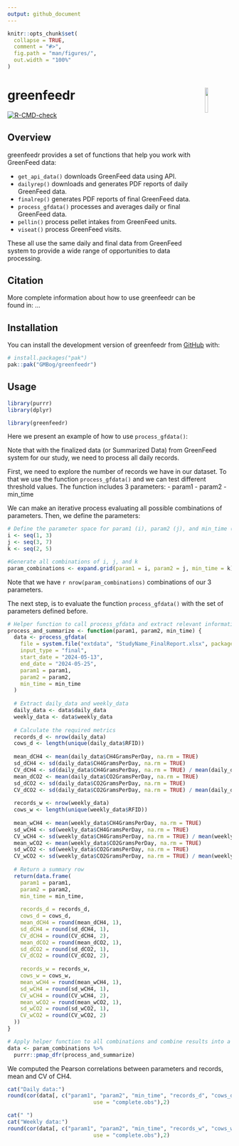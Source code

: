 ```yaml
---
output: github_document
---
```

<!-- README.md is generated from README.Rmd. Please edit that file -->

```r
knitr::opts_chunk$set(
  collapse = TRUE,
  comment = "#>",
  fig.path = "man/figures/",
  out.width = "100%"
)
```

# greenfeedr <img src="man/figures/GFSticker.png" align="right" width="12%"/>

<!-- badges: start -->
[![R-CMD-check](https://github.com/GMBog/greenfeedr/actions/workflows/R-CMD-check.yaml/badge.svg)](https://github.com/GMBog/greenfeedr/actions/workflows/R-CMD-check.yaml)
<!-- badges: end -->

## Overview

greenfeedr provides a set of functions that help you work with GreenFeed data:

* `get_api_data()` downloads GreenFeed data using API.
* `dailyrep()` downloads and generates PDF reports of daily GreenFeed data.
* `finalrep()` generates PDF reports of final GreenFeed data.
* `process_gfdata()` processes and averages daily or final GreenFeed data.
* `pellin()` process pellet intakes from GreenFeed units.
* `viseat()` process GreenFeed visits.

These all use the same daily and final data from GreenFeed system to provide a wide range of opportunities to data processing.

## Citation

More complete information about how to use greenfeedr can be found in: ...

## Installation

You can install the development version of greenfeedr from [GitHub](https://github.com/GMBog/greenfeedr) with:

```r
# install.packages("pak")
pak::pak("GMBog/greenfeedr")
```

## Usage

```r
library(purrr)
library(dplyr)
```

```r
library(greenfeedr)
```

Here we present an example of how to use `process_gfdata()`:

Note that with the finalized data (or Summarized Data) from GreenFeed system for our study, we need to process all daily records.

First, we need to explore the number of records we have in our dataset. To that we use the function `process_gfdata()` and we can test different threshold values.
The function includes 3 parameters:
  - param1
  - param2
  - min_time

We can make an iterative process evaluating all possible combinations of parameters. Then, we define the parameters:

```r
# Define the parameter space for param1 (i), param2 (j), and min_time (k):
i <- seq(1, 3)
j <- seq(3, 7)
k <- seq(2, 5)

#Generate all combinations of i, j, and k
param_combinations <- expand.grid(param1 = i, param2 = j, min_time = k)

```

Note that we have `r nrow(param_combinations)` combinations of our 3 parameters.

The next step, is to evaluate the function `process_gfdata()` with the set of parameters defined before.

```r
# Helper function to call process_gfdata and extract relevant information
process_and_summarize <- function(param1, param2, min_time) {
  data <- process_gfdata(
    file = system.file("extdata", "StudyName_FinalReport.xlsx", package = "greenfeedr"), 
    input_type = "final",
    start_date = "2024-05-13", 
    end_date = "2024-05-25", 
    param1 = param1, 
    param2 = param2, 
    min_time = min_time
  )
  
  # Extract daily_data and weekly_data
  daily_data <- data$daily_data
  weekly_data <- data$weekly_data
  
  # Calculate the required metrics
  records_d <- nrow(daily_data)
  cows_d <- length(unique(daily_data$RFID))
  
  mean_dCH4 <- mean(daily_data$CH4GramsPerDay, na.rm = TRUE)
  sd_dCH4 <- sd(daily_data$CH4GramsPerDay, na.rm = TRUE)
  CV_dCH4 <- sd(daily_data$CH4GramsPerDay, na.rm = TRUE) / mean(daily_data$CH4GramsPerDay, na.rm = TRUE)
  mean_dCO2 <- mean(daily_data$CO2GramsPerDay, na.rm = TRUE)
  sd_dCO2 <- sd(daily_data$CO2GramsPerDay, na.rm = TRUE)
  CV_dCO2 <- sd(daily_data$CO2GramsPerDay, na.rm = TRUE) / mean(daily_data$CO2GramsPerDay, na.rm = TRUE)
  
  records_w <- nrow(weekly_data)
  cows_w <- length(unique(weekly_data$RFID))
  
  mean_wCH4 <- mean(weekly_data$CH4GramsPerDay, na.rm = TRUE)
  sd_wCH4 <- sd(weekly_data$CH4GramsPerDay, na.rm = TRUE) 
  CV_wCH4 <- sd(weekly_data$CH4GramsPerDay, na.rm = TRUE) / mean(weekly_data$CH4GramsPerDay, na.rm = TRUE)
  mean_wCO2 <- mean(weekly_data$CO2GramsPerDay, na.rm = TRUE)
  sd_wCO2 <- sd(weekly_data$CO2GramsPerDay, na.rm = TRUE)
  CV_wCO2 <- sd(weekly_data$CO2GramsPerDay, na.rm = TRUE) / mean(weekly_data$CO2GramsPerDay, na.rm = TRUE)
  
  # Return a summary row
  return(data.frame(
    param1 = param1,
    param2 = param2,
    min_time = min_time,
    
    records_d = records_d,
    cows_d = cows_d,
    mean_dCH4 = round(mean_dCH4, 1),
    sd_dCH4 = round(sd_dCH4, 1),
    CV_dCH4 = round(CV_dCH4, 2),
    mean_dCO2 = round(mean_dCO2, 1),
    sd_dCO2 = round(sd_dCO2, 1),
    CV_dCO2 = round(CV_dCO2, 2),
    
    records_w = records_w,
    cows_w = cows_w,
    mean_wCH4 = round(mean_wCH4, 1),
    sd_wCH4 = round(sd_wCH4, 1),
    CV_wCH4 = round(CV_wCH4, 2),
    mean_wCO2 = round(mean_wCO2, 1),
    sd_wCO2 = round(sd_wCO2, 1),
    CV_wCO2 = round(CV_wCO2, 2)
  ))
}
```

```r
# Apply helper function to all combinations and combine results into a data frame
data <- param_combinations %>%
  purrr::pmap_dfr(process_and_summarize)
```

We computed the Pearson correlations between parameters and records, mean and CV of CH4. 

```r

cat("Daily data:")
round(cor(data[, c("param1", "param2", "min_time", "records_d", "cows_d", "mean_dCH4", "CV_dCH4")], 
                           use = "complete.obs"),2)

cat(" ")
cat("Weekly data:")
round(cor(data[, c("param1", "param2", "min_time", "records_w", "cows_w", "mean_wCH4", "CV_wCH4")], 
                           use = "complete.obs"),2)

```
